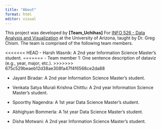 ```yaml
---
title: "About"
format: html
editor: visual
---
```


This project was developed by **\[Team_Uchihas\]** For [INFO 526 - Data Analysis and Visualization](https://datavizaz.org/) at the University of Arizona, taught by Dr. Greg Chism. The team is comprised of the following team members.

<<<<<<< HEAD
-   Harsh Wasnik: A 2nd year Information Science Master's student.
=======
-   Team member 1: One sentence description of dataviz (e.g., year, major, etc.).
>>>>>>> 675c529beaeb12d38ae308fa47f4f6568ce2da88

-   Jayant Biradar: A 2nd year Information Science Master's student.

-   Venkata Satya Murali Krishna Chittlu: A 2nd year Information Science Master's student.

-   Spoorthy Nagendra: A 1st year Data Science Master's student.

-   Abhighyan Bommerla: A 1st year Data Science Master's student.

-   Disha Motwani: A 2nd year Information Science Master's student.
